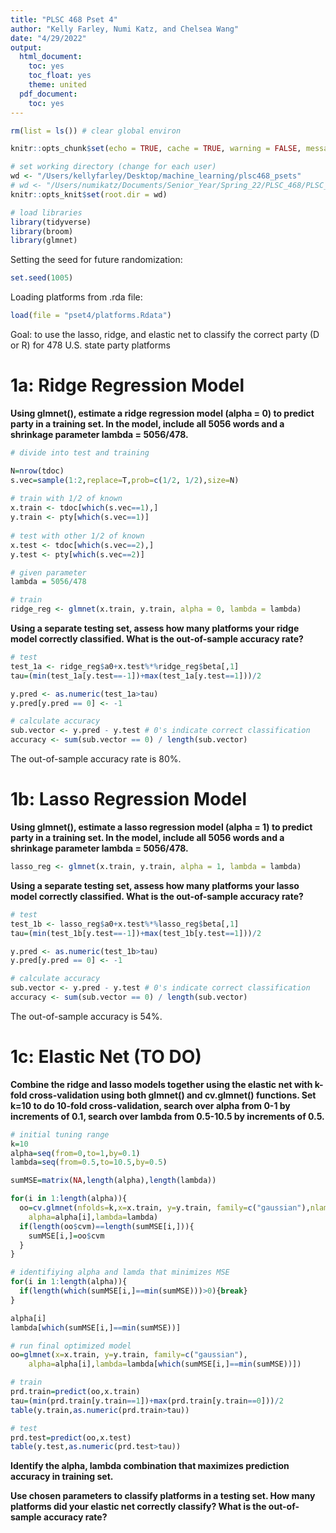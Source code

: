 ```yaml
---
title: "PLSC 468 Pset 4"
author: "Kelly Farley, Numi Katz, and Chelsea Wang"
date: "4/29/2022"
output:
  html_document:
    toc: yes
    toc_float: yes
    theme: united
  pdf_document:
    toc: yes
---
```


```r
rm(list = ls()) # clear global environ

knitr::opts_chunk$set(echo = TRUE, cache = TRUE, warning = FALSE, message = FALSE)

# set working directory (change for each user)
wd <- "/Users/kellyfarley/Desktop/machine_learning/plsc468_psets"
# wd <- "/Users/numikatz/Documents/Senior_Year/Spring_22/PLSC_468/PLSC_468/plsc468_psets"
knitr::opts_knit$set(root.dir = wd)

# load libraries
library(tidyverse)
library(broom)
library(glmnet)
```

Setting the seed for future randomization:

```r
set.seed(1005)
```

Loading platforms from .rda file:

```r
load(file = "pset4/platforms.Rdata")
```

Goal: to use the lasso, ridge, and elastic net to classify the correct party (D or R) for 478 U.S. state party platforms

# 1a: Ridge Regression Model

**Using glmnet(), estimate a ridge regression model (alpha = 0) to predict party in a training set. In the model, include all 5056 words and a shrinkage parameter lambda = 5056/478.**

```r
# divide into test and training

N=nrow(tdoc)
s.vec=sample(1:2,replace=T,prob=c(1/2, 1/2),size=N)
  
# train with 1/2 of known
x.train <- tdoc[which(s.vec==1),]
y.train <- pty[which(s.vec==1)]
  
# test with other 1/2 of known
x.test <- tdoc[which(s.vec==2),]
y.test <- pty[which(s.vec==2)]
```

```r
# given parameter
lambda = 5056/478

# train
ridge_reg <- glmnet(x.train, y.train, alpha = 0, lambda = lambda)
```

**Using a separate testing set, assess how many platforms your ridge model correctly classified. What is the out-of-sample accuracy rate?**

```r
# test
test_1a <- ridge_reg$a0+x.test%*%ridge_reg$beta[,1]
tau=(min(test_1a[y.test==-1])+max(test_1a[y.test==1]))/2

y.pred <- as.numeric(test_1a>tau)
y.pred[y.pred == 0] <- -1

# calculate accuracy
sub.vector <- y.pred - y.test # 0's indicate correct classification
accuracy <- sum(sub.vector == 0) / length(sub.vector)
```

The out-of-sample accuracy rate is 80%.

# 1b: Lasso Regression Model

**Using glmnet(), estimate a lasso regression model (alpha = 1) to predict party in a training set. In the model, include all 5056 words and a shrinkage parameter lambda = 5056/478.**

```r
lasso_reg <- glmnet(x.train, y.train, alpha = 1, lambda = lambda)
```

**Using a separate testing set, assess how many platforms your lasso model correctly classified. What is the out-of-sample accuracy rate?**

```r
# test
test_1b <- lasso_reg$a0+x.test%*%lasso_reg$beta[,1]
tau=(min(test_1b[y.test==-1])+max(test_1b[y.test==1]))/2

y.pred <- as.numeric(test_1b>tau)
y.pred[y.pred == 0] <- -1

# calculate accuracy
sub.vector <- y.pred - y.test # 0's indicate correct classification
accuracy <- sum(sub.vector == 0) / length(sub.vector)
```

The out-of-sample accuracy is 54%.

# 1c: Elastic Net (TO DO)

**Combine the ridge and lasso models together using the elastic net with k-fold cross-validation using both glmnet() and cv.glmnet() functions. Set k=10 to do 10-fold cross-validation, search over alpha from 0-1 by increments of 0.1, search over lambda from 0.5-10.5 by increments of 0.5.**

```r
# initial tuning range
k=10
alpha=seq(from=0,to=1,by=0.1)
lambda=seq(from=0.5,to=10.5,by=0.5)

sumMSE=matrix(NA,length(alpha),length(lambda))

for(i in 1:length(alpha)){
  oo=cv.glmnet(nfolds=k,x=x.train, y=y.train, family=c("gaussian"),nlambda=length(lambda),
  	alpha=alpha[i],lambda=lambda)
  if(length(oo$cvm)==length(sumMSE[i,])){
  	sumMSE[i,]=oo$cvm
  }
}

# identifiying alpha and lamda that minimizes MSE
for(i in 1:length(alpha)){
  if(length(which(sumMSE[i,]==min(sumMSE)))>0){break}
}

alpha[i]
lambda[which(sumMSE[i,]==min(sumMSE))]

# run final optimized model
oo=glmnet(x=x.train, y=y.train, family=c("gaussian"),
  	alpha=alpha[i],lambda=lambda[which(sumMSE[i,]==min(sumMSE))])

# train
prd.train=predict(oo,x.train)
tau=(min(prd.train[y.train==1])+max(prd.train[y.train==0]))/2
table(y.train,as.numeric(prd.train>tau))

# test
prd.test=predict(oo,x.test)
table(y.test,as.numeric(prd.test>tau))
```

**Identify the alpha, lambda combination that maximizes prediction accuracy in training set.**

**Use chosen parameters to classify platforms in a testing set. How many platforms did your elastic net correctly classify? What is the out-of-sample accuracy rate?**